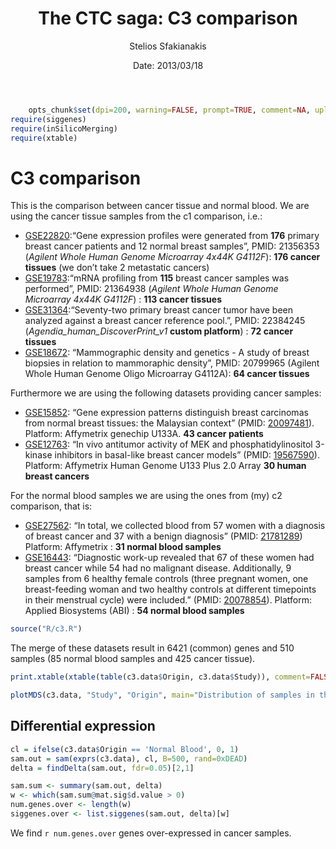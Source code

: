 % The CTC saga: C3 comparison
% Stelios Sfakianakis
% Date: 2013/03/18


```r
    opts_chunk$set(dpi=200, warning=FALSE, prompt=TRUE, comment=NA, upload.fun=imgur_upload)
require(siggenes)
require(inSilicoMerging)
require(xtable)
```
# C3 comparison

This is the comparison between cancer tissue and normal blood. We are using the cancer tissue samples from the c1 comparison, i.e.:

- [GSE22820](http://www.ncbi.nlm.nih.gov/geo/query/acc.cgi?acc=GSE22820):"Gene expression profiles were generated from **176** primary breast cancer patients and 12 normal breast samples", PMID: 21356353 (*Agilent Whole Human Genome Microarray 4x44K G4112F*): **176 cancer tissues** (we don't take 2 metastatic cancers)
- [GSE19783](http://www.ncbi.nlm.nih.gov/geo/query/acc.cgi?acc=GSE19783):"mRNA profiling from **115** breast cancer samples was performed", PMID: 21364938 (*Agilent Whole Human Genome Microarray 4x44K G4112F*) : **113 cancer tissues**
- [GSE31364](http://www.ncbi.nlm.nih.gov/geo/query/acc.cgi?acc=GSE31364):"Seventy-two primary breast cancer tumor have been analyzed against a breast cancer reference pool.", PMID: 22384245 (*Agendia_human_DiscoverPrint_v1* **custom platform**) : **72 cancer tissues**
- [GSE18672](http://www.ncbi.nlm.nih.gov/geo/query/acc.cgi?acc=GSE18672): "Mammographic density and genetics - A study of breast biopsies in relation to mammoraphic density", PMID: 20799965 (Agilent Whole Human Genome Oligo Microarray G4112A): **64 cancer tissues**

Furthermore we are using the following datasets providing cancer samples:

- [GSE15852](http://www.ncbi.nlm.nih.gov/geo/query/acc.cgi?acc=GSE15852): "Gene expression patterns distinguish breast carcinomas from normal breast tissues: the Malaysian context" (PMID: [20097481](http://www.ncbi.nlm.nih.gov/pubmed/20097481)). Platform: Affymetrix genechip U133A. **43 cancer patients**
- [GSE12763](http://www.ncbi.nlm.nih.gov/geo/query/acc.cgi?acc=GSE12763): "In vivo antitumor activity of MEK and phosphatidylinositol 3-kinase inhibitors in basal-like breast cancer models" (PMID: [19567590](http://www.ncbi.nlm.nih.gov/pubmed/19567590)). Platform: Affymetrix Human Genome U133 Plus 2.0 Array **30 human breast cancers**

For the normal blood samples we are using the ones from (my) c2 comparison, that is:

- [GSE27562](http://www.ncbi.nlm.nih.gov/geo/query/acc.cgi?acc=GSE27562): "In total, we collected blood from 57 women with a diagnosis of breast cancer and 37 with a benign diagnosis"  (PMID: [21781289](http://www.ncbi.nlm.nih.gov/pubmed/21781289)) Platform: Affymetrix : **31 normal blood samples**
- [GSE16443](http://www.ncbi.nlm.nih.gov/geo/query/acc.cgi?acc=GSE16443): "Diagnostic work-up revealed that 67 of these women had breast cancer while 54 had no malignant disease. Additionally, 9 samples from 6 healthy female controls (three pregnant women, one breast-feeding woman and two healthy controls at different timepoints in their menstrual cycle) were included." (PMID: [20078854](http://www.ncbi.nlm.nih.gov/pubmed/20078854)). Platform: Applied Biosystems (ABI) : **54 normal blood samples**

```r
source("R/c3.R")
```

The merge of these datasets result in 6421 (common) genes and 510 samples (85 normal blood samples and 425 cancer tissue).
    
```r
print.xtable(xtable(table(c3.data$Origin, c3.data$Study)), comment=FALSE)
```

```r
plotMDS(c3.data, "Study", "Origin", main="Distribution of samples in the merged datasets")
```

## Differential expression

```r
cl = ifelse(c3.data$Origin == 'Normal Blood', 0, 1)
sam.out = sam(exprs(c3.data), cl, B=500, rand=0xDEAD)
delta = findDelta(sam.out, fdr=0.05)[2,1]

sam.sum <- summary(sam.out, delta)
w <- which(sam.sum@mat.sig$d.value > 0)
num.genes.over <- length(w)
siggenes.over <- list.siggenes(sam.out, delta)[w]
```

We find `r num.genes.over` genes over-expressed in cancer samples.
